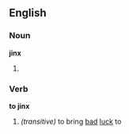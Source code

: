 ==English==
===Noun===
'''jinx'''
#{{stub}}
===Verb===
'''to jinx'''
#''(transitive)'' to bring [[bad]] [[luck]] to